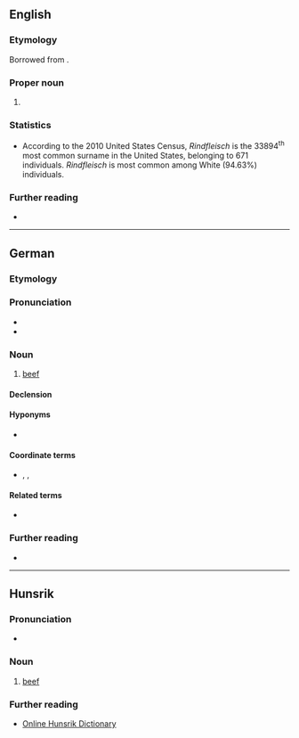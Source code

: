 ==English==

===Etymology===
Borrowed from {{bor|en|de|Rindfleisch}}.

===Proper noun===
{{en-proper noun|Rindfleisches}}

# {{surname|en|from=German}}

===Statistics===
* According to the 2010 United States Census, ''Rindfleisch'' is the 33894<sup>th</sup> most common surname in the United States, belonging to 671 individuals. ''Rindfleisch'' is most common among White (94.63%) individuals.

===Further reading===
* {{R:en:DAFN}}

----

==German==
{{wikipedia|lang=de}}

===Etymology===
{{compound|de|Rind|Fleisch}}

===Pronunciation===
* {{IPA|de|/ˈʀɪntflaɪ̯ʃ/}}
* {{audio|de|De-Rindfleisch.ogg|audio}}

===Noun===
{{de-noun|n|Rindfleisches|gen2=Rindfleischs|-}}

# [[beef]]

====Declension====
{{de-decl-noun-n|(e)s|n=sg}}

====Hyponyms====
* {{l|de|Kalbfleisch}}

====Coordinate terms====
* {{l|de|Hühnerfleisch}}, {{l|de|Lammfleisch }}, {{l|de|Schweinefleisch}}

====Related terms====
* {{l|de|Rindfleischsuppe}}

===Further reading===
* {{R:Duden}}

{{C|de|Meats}}

----

==Hunsrik==

===Pronunciation===
* {{IPA|hrx|/ˈrintflaɪ̯ʃ/}}

===Noun===
{{head|hrx|noun|g=n}}

# [[beef]]

===Further reading===
* [https://hunsriqueanoriograndense.wordpress.com/dicionario-werterbuch/ Online Hunsrik Dictionary]